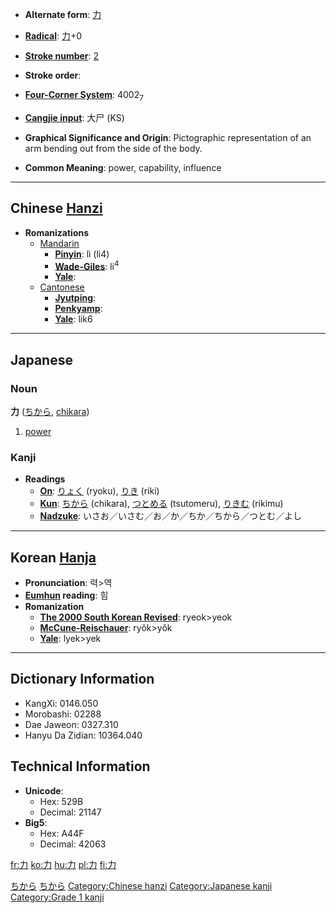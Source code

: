 * '''Alternate form''': [[力]]

* '''[[Wiktionary:Chinese radical index| Radical]]''': [[Wiktionary:Chinese radical index 力|力]]+0

* '''[[Wiktionary:Chinese total strokes index|Stroke number]]''': [[Wiktionary:Chinese total strokes index 2|2]]

* '''Stroke order''': 

* '''[[Wiktionary:Chinese four corner index|Four-Corner System]]''': 4002<sub>7</sub>

* '''[[Wiktionary:Chinese Cangjie index|Cangjie input]]''': 大尸 (KS)

* '''Graphical Significance and Origin''': Pictographic representation of an arm bending out from the side of the body.

* '''Common Meaning''': power, capability, influence

----

== Chinese [[Hanzi]] ==

* '''Romanizations'''
** [[Mandarin]]
*** '''[[Pinyin]]''': lì (li4)
*** '''[[Wade-Giles]]''': li<sup>4</sup>
*** '''[[Yale]]''': 
**[[Cantonese]]
***'''[[Jyutping]]''':
***'''[[Penkyamp]]''': 
***'''[[Yale]]''': lik6


----

==Japanese==
[[Category:Japanese language|ちから]]
===Noun===
[[Category:Japanese nouns|ちから]]
'''力''' ([[ちから]], [[chikara]])
# [[power]]


===Kanji===
* '''Readings'''
** '''[[On]]''': [[りょく]] (ryoku), [[りき]] (riki)
** '''[[Kun]]''': [[ちから]] (chikara), [[つとめる]] (tsutomeru), [[りきむ]] (rikimu)
** '''[[Nadzuke]]''': いさお／いさむ／お／か／ちか／ちから／つとむ／よし


----

== Korean [[Hanja]] ==

* '''Pronunciation''': 력>역
* '''[[Eumhun]] reading''': 힘
* '''Romanization'''
** '''[[The 2000 South Korean Revised Romanization|The 2000 South Korean Revised]]''': ryeok>yeok
** '''[[McCune-Reischauer]]''': ryŏk>yŏk
** '''[[Yale]]''': lyek>yek
----

== Dictionary Information ==

* KangXi: 0146.050
* Morobashi: 02288
* Dae Jaweon: 0327.310
* Hanyu Da Zidian: 10364.040

== Technical Information ==

* '''Unicode''':
** Hex: 529B
** Decimal: 21147
* '''Big5''':
** Hex: A44F
** Decimal: 42063

[[Category:Chinese hanzi]]
[[Category:Japanese kanji]]
[[Category:Grade 1 kanji]]

[[fr:力]]
[[ko:力]]
[[hu:力]]
[[pl:力]]
[[fi:力]]